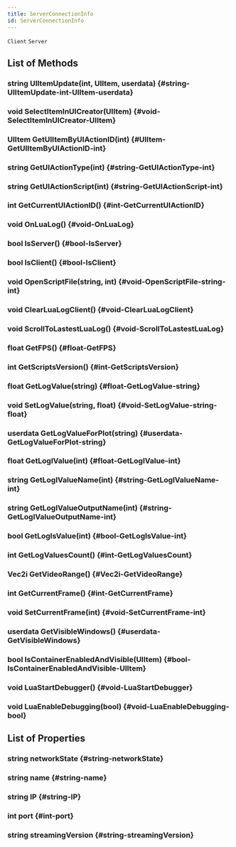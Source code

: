 ```yaml
---
title: ServerConnectionInfo
id: ServerConnectionInfo
---
```

`Client`
`Server`

## List of Methods

### string UIItemUpdate(int, UIItem, userdata) {#string-UIItemUpdate-int-UIItem-userdata}

### void SelectItemInUICreator(UIItem) {#void-SelectItemInUICreator-UIItem}

### UIItem GetUIItemByUIActionID(int) {#UIItem-GetUIItemByUIActionID-int}

### string GetUIActionType(int) {#string-GetUIActionType-int}

### string GetUIActionScript(int) {#string-GetUIActionScript-int}

### int GetCurrentUIActionID() {#int-GetCurrentUIActionID}

### void OnLuaLog() {#void-OnLuaLog}

### bool IsServer() {#bool-IsServer}

### bool IsClient() {#bool-IsClient}

### void OpenScriptFile(string, int) {#void-OpenScriptFile-string-int}

### void ClearLuaLogClient() {#void-ClearLuaLogClient}

### void ScrollToLastestLuaLog() {#void-ScrollToLastestLuaLog}

### float GetFPS() {#float-GetFPS}

### int GetScriptsVersion() {#int-GetScriptsVersion}

### float GetLogValue(string) {#float-GetLogValue-string}

### void SetLogValue(string, float) {#void-SetLogValue-string-float}

### userdata GetLogValueForPlot(string) {#userdata-GetLogValueForPlot-string}

### float GetLogIValue(int) {#float-GetLogIValue-int}

### string GetLogIValueName(int) {#string-GetLogIValueName-int}

### string GetLogIValueOutputName(int) {#string-GetLogIValueOutputName-int}

### bool GetLogIsValue(int) {#bool-GetLogIsValue-int}

### int GetLogValuesCount() {#int-GetLogValuesCount}

### Vec2i GetVideoRange() {#Vec2i-GetVideoRange}

### int GetCurrentFrame() {#int-GetCurrentFrame}

### void SetCurrentFrame(int) {#void-SetCurrentFrame-int}

### userdata GetVisibleWindows() {#userdata-GetVisibleWindows}

### bool IsContainerEnabledAndVisible(UIItem) {#bool-IsContainerEnabledAndVisible-UIItem}

### void LuaStartDebugger() {#void-LuaStartDebugger}

### void LuaEnableDebugging(bool) {#void-LuaEnableDebugging-bool}

## List of Properties

### string networkState {#string-networkState}

### string name {#string-name}

### string IP {#string-IP}

### int port {#int-port}

### string streamingVersion {#string-streamingVersion}


